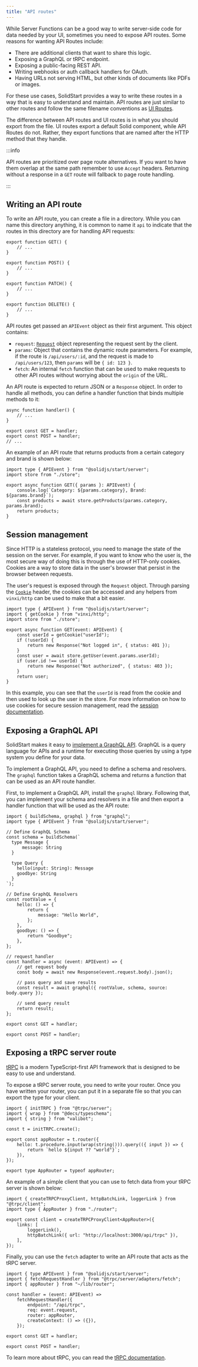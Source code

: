 ```yaml
---
title: "API routes"
---
```


While Server Functions can be a good way to write server-side code for data needed by your UI, sometimes you need to expose API routes. Some reasons for wanting API Routes include:

- There are additional clients that want to share this logic.
- Exposing a GraphQL or tRPC endpoint.
- Exposing a public-facing REST API.
- Writing webhooks or auth callback handlers for OAuth.
- Having URLs not serving HTML, but other kinds of documents like PDFs or images.

For these use cases, SolidStart provides a way to write these routes in a way that is easy to understand and maintain. API routes are just similar to other routes and follow the same filename conventions as [UI Routes](/solid-start/building-your-application/routing).

The difference between API routes and UI routes is in what you should export from the file. UI routes export a default Solid component, while API Routes do not. Rather, they export functions that are named after the HTTP method that they handle.

:::info 

API routes are prioritized over page route alternatives. If you want to have them overlap at the same path remember to use `Accept` headers. Returning without a response in a `GET` route will fallback to page route handling. 

:::

## Writing an API route

To write an API route, you can create a file in a directory. While you can name this directory anything, it is common to name it `api` to indicate that the routes in this directory are for handling API requests:

```tsx title="routes/api/test.ts"
export function GET() {
	// ...
}

export function POST() {
	// ...
}

export function PATCH() {
	// ...
}

export function DELETE() {
	// ...
}
```

API routes get passed an `APIEvent` object as their first argument. This object contains:

- `request`: [`Request`](https://developer.mozilla.org/en-US/docs/Web/API/Request) object representing the request sent by the client.
- `params`: Object that contains the dynamic route parameters. For example, if the route is `/api/users/:id`, and the request is made to `/api/users/123`, then `params` will be `{ id: 123 }`.
- `fetch`: An internal `fetch` function that can be used to make requests to other API routes without worrying about the `origin` of the URL.

An API route is expected to return JSON or a `Response` object. In order to handle all methods, you can define a handler function that binds multiple methods to it:

```tsx title="routes/api/all.ts"
async function handler() {
	// ...
}

export const GET = handler;
export const POST = handler;
// ...
```

An example of an API route that returns products from a certain category and brand is shown below:

```tsx title="routes/api/product/[category]/[brand].ts"
import type { APIEvent } from "@solidjs/start/server";
import store from "./store";

export async function GET({ params }: APIEvent) {
	console.log(`Category: ${params.category}, Brand: ${params.brand}`);
	const products = await store.getProducts(params.category, params.brand);
	return products;
}
```

## Session management

Since HTTP is a stateless protocol, you need to manage the state of the session on the server. For example, if you want to know who the user is, the most secure way of doing this is through the use of HTTP-only cookies. Cookies are a way to store data in the user's browser that persist in the browser between requests.

The user's request is exposed through the `Request` object. Through parsing the [`Cookie`](https://developer.mozilla.org/en-US/docs/Web/HTTP/Headers/Cookie) header, the cookies can be accessed and any helpers from `vinxi/http` can be used to make that a bit easier.

```tsx
import type { APIEvent } from "@solidjs/start/server";
import { getCookie } from "vinxi/http";
import store from "./store";

export async function GET(event: APIEvent) {
	const userId = getCookie("userId");
	if (!userId) {
		return new Response("Not logged in", { status: 401 });
	}
	const user = await store.getUser(event.params.userId);
	if (user.id !== userId) {
		return new Response("Not authorized", { status: 403 });
	}
	return user;
}
```

In this example, you can see that the `userId` is read from the cookie and then used to look up the user in the store. For more information on how to use cookies for secure session management, read the [session documentation](/solid-start/advanced/session).

## Exposing a GraphQL API

SolidStart makes it easy to [implement a GraphQL API](https://graphql.org/). GraphQL is a query language for APIs and a runtime for executing those queries by using a type system you define for your data.

To implement a GraphQL API, you need to define a schema and resolvers. The `graphql` function takes a GraphQL schema and returns a function that can be used as an API route handler.

First, to implement a GraphQL API, install the `graphql` library. Following that, you can implement your schema and resolvers in a file and then export a handler function that will be used as the API route:

```tsx title="routes/graphql.ts"
import { buildSchema, graphql } from "graphql";
import type { APIEvent } from "@solidjs/start/server";

// Define GraphQL Schema
const schema = buildSchema(`
  type Message {
      message: String
  }

  type Query {
    hello(input: String): Message
    goodbye: String
  }
`);

// Define GraphQL Resolvers
const rootValue = {
	hello: () => {
		return {
			message: "Hello World",
		};
	},
	goodbye: () => {
		return "Goodbye";
	},
};

// request handler
const handler = async (event: APIEvent) => {
	// get request body
	const body = await new Response(event.request.body).json();

	// pass query and save results
	const result = await graphql({ rootValue, schema, source: body.query });

	// send query result
	return result;
};

export const GET = handler;

export const POST = handler;
```

## Exposing a tRPC server route

[tRPC](https://trpc.io/) is a modern TypeScript-first API framework that is designed to be easy to use and understand.

To expose a tRPC server route, you need to write your router. Once you have written your router, you can put it in a separate file so that you can export the type for your client.

```tsx title="lib/router.ts"
import { initTRPC } from "@trpc/server";
import { wrap } from "@decs/typeschema";
import { string } from "valibot";

const t = initTRPC.create();

export const appRouter = t.router({
	hello: t.procedure.input(wrap(string())).query(({ input }) => {
		return `hello ${input ?? "world"}`;
	}),
});

export type AppRouter = typeof appRouter;
```

An example of a simple client that you can use to fetch data from your tRPC server is shown below:

```tsx title="lib/trpc.ts"
import { createTRPCProxyClient, httpBatchLink, loggerLink } from "@trpc/client";
import type { AppRouter } from "./router";

export const client = createTRPCProxyClient<AppRouter>({
	links: [
		loggerLink(),
		httpBatchLink({ url: "http://localhost:3000/api/trpc" }),
	],
});
```

Finally, you can use the `fetch` adapter to write an API route that acts as the tRPC server.

```tsx title="routes/api/trpc/[trpc].ts"
import { type APIEvent } from "@solidjs/start/server";
import { fetchRequestHandler } from "@trpc/server/adapters/fetch";
import { appRouter } from "~/lib/router";

const handler = (event: APIEvent) =>
	fetchRequestHandler({
		endpoint: "/api/trpc",
		req: event.request,
		router: appRouter,
		createContext: () => ({}),
	});

export const GET = handler;

export const POST = handler;
```

To learn more about tRPC, you can read the [tRPC documentation](https://trpc.io/docs).
